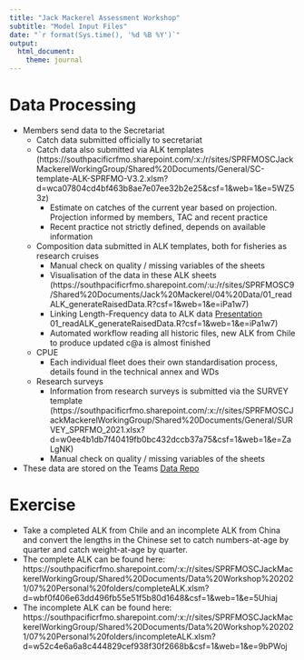 ```yaml
---
title: "Jack Mackerel Assessment Workshop"
subtitle: "Model Input Files"
date: "`r format(Sys.time(), '%d %B %Y')`"
output:
  html_document:
    theme: journal
---
```


# Data Processing
- Members send data to the Secretariat
    - Catch data submitted officially to secretariat
    - Catch data also submitted via ALK templates (https://southpacificrfmo.sharepoint.com/:x:/r/sites/SPRFMOSCJackMackerelWorkingGroup/Shared%20Documents/General/SC-template-ALK-SPRFMO-V3.2.xlsm?d=wca07804cd4bf463b8ae7e07ee32b2e25&csf=1&web=1&e=5WZ53z)
        - Estimate on catches of the current year based on projection. Projection informed by members, TAC and recent practice
        - Recent practice not strictly defined, depends on available information 

    - Composition data submitted in ALK templates, both for fisheries as research cruises
        - Manual check on quality / missing variables of the sheets
        - Visualisation of the data in these ALK sheets (https://southpacificrfmo.sharepoint.com/:u:/r/sites/SPRFMOSC9/Shared%20Documents/Jack%20Mackerel/04%20Data/01_readALK_generateRaisedData.R?csf=1&web=1&e=iPa1w7)
        - Linking Length-Frequency data to ALK data [Presentation](https://southpacificrfmo.sharepoint.com/:p:/r/sites/SPRFMOSCJackMackerelWorkingGroup/Shared%20Documents/Data%20Workshop%202021/03%20Presentations/SCW11-03%20Raising%20the%20offshore%20fleet%20data.pptx?d=w28add1b87d224b92b2616fb926e23695&csf=1&web=1&e=oq0BCM) 01_readALK_generateRaisedData.R?csf=1&web=1&e=iPa1w7)
        - Automated workflow reading all historic files, new ALK from Chile to produce updated c@a is almost finished

    - CPUE
        - Each individual fleet does their own standardisation process, details found in the technical annex and WDs
    
    - Research surveys
        - Information from research surveys is submitted via the SURVEY template (https://southpacificrfmo.sharepoint.com/:x:/r/sites/SPRFMOSCJackMackerelWorkingGroup/Shared%20Documents/General/SURVEY_SPRFMO_2021.xlsx?d=w0ee4b1db7f40419fb0bc432dccb37a75&csf=1&web=1&e=ZaLgNK)
        - Manual check on quality / missing variables of the sheets

- These data are stored on the Teams [Data Repo](https://southpacificrfmo.sharepoint.com/:f:/r/sites/SPRFMOSCJackMackerelWorkingGroup/Shared%20Documents/Data%20repository?csf=1&web=1&e=huLIns)


# Exercise
- Take a completed ALK from Chile and an incomplete ALK from China and convert the lengths in the Chinese set to catch numbers-at-age by quarter and catch weight-at-age by quarter. 
- The complete ALK can be found here: https://southpacificrfmo.sharepoint.com/:x:/r/sites/SPRFMOSCJackMackerelWorkingGroup/Shared%20Documents/Data%20Workshop%202021/07%20Personal%20folders/completeALK.xlsm?d=wbf0f406e63dd496fb55e51f5b80d1648&csf=1&web=1&e=5Uhiaj
- The incomplete ALK can be found here: https://southpacificrfmo.sharepoint.com/:x:/r/sites/SPRFMOSCJackMackerelWorkingGroup/Shared%20Documents/Data%20Workshop%202021/07%20Personal%20folders/incompleteALK.xlsm?d=w52c4e6a6a8c444829cef938f30f2668b&csf=1&web=1&e=9bPWoj 

